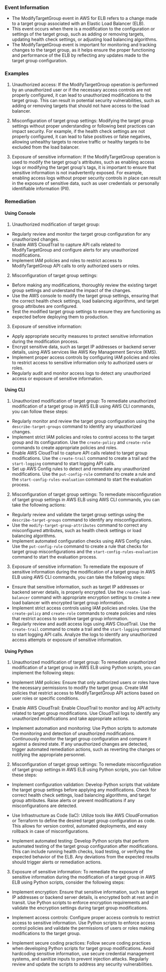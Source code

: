 
### Event Information

- The ModifyTargetGroup event in AWS for ELB refers to a change made to a target group associated with an Elastic Load Balancer (ELB).
- This event occurs when there is a modification to the configuration or settings of the target group, such as adding or removing targets, updating health check settings, or adjusting load balancing algorithms.
- The ModifyTargetGroup event is important for monitoring and tracking changes to the target group, as it helps ensure the proper functioning and performance of the ELB by reflecting any updates made to the target group configuration.


### Examples

1. Unauthorized access: If the ModifyTargetGroup operation is performed by an unauthorized user or if the necessary access controls are not properly configured, it can lead to unauthorized modifications to the target group. This can result in potential security vulnerabilities, such as adding or removing targets that should not have access to the load balancer.

2. Misconfiguration of target group settings: Modifying the target group settings without proper understanding or following best practices can impact security. For example, if the health check settings are not properly configured, it can lead to false positives or false negatives, allowing unhealthy targets to receive traffic or healthy targets to be excluded from the load balancer.

3. Exposure of sensitive information: If the ModifyTargetGroup operation is used to modify the target group's attributes, such as enabling access logs or modifying the target group's tags, it is important to ensure that sensitive information is not inadvertently exposed. For example, enabling access logs without proper security controls in place can result in the exposure of sensitive data, such as user credentials or personally identifiable information (PII).

### Remediation

#### Using Console

1. Unauthorized modification of target group:
- Regularly review and monitor the target group configuration for any unauthorized changes.
- Enable AWS CloudTrail to capture API calls related to ModifyTargetGroup and configure alerts for any unauthorized modifications.
- Implement IAM policies and roles to restrict access to ModifyTargetGroup API calls to only authorized users or roles.

2. Misconfiguration of target group settings:
- Before making any modifications, thoroughly review the existing target group settings and understand the impact of the changes.
- Use the AWS console to modify the target group settings, ensuring that the correct health check settings, load balancing algorithms, and target group attributes are configured.
- Test the modified target group settings to ensure they are functioning as expected before deploying them to production.

3. Exposure of sensitive information:
- Apply appropriate security measures to protect sensitive information during the modification process.
- Encrypt sensitive data, such as target IP addresses or backend server details, using AWS services like AWS Key Management Service (KMS).
- Implement proper access controls by configuring IAM policies and roles to restrict access to sensitive information only to authorized users or roles.
- Regularly audit and monitor access logs to detect any unauthorized access or exposure of sensitive information.

#### Using CLI

1. Unauthorized modification of target group: To remediate unauthorized modification of a target group in AWS ELB using AWS CLI commands, you can follow these steps:

- Regularly monitor and review the target group configuration using the `describe-target-groups` command to identify any unauthorized changes.
- Implement strict IAM policies and roles to control access to the target group and its configuration. Use the `create-policy` and `create-role` commands to create appropriate policies and roles.
- Enable AWS CloudTrail to capture API calls related to target group modifications. Use the `create-trail` command to create a trail and the `start-logging` command to start logging API calls.
- Set up AWS Config rules to detect and remediate any unauthorized modifications. Use the `put-config-rule` command to create a rule and the `start-config-rules-evaluation` command to start the evaluation process.

2. Misconfiguration of target group settings: To remediate misconfiguration of target group settings in AWS ELB using AWS CLI commands, you can take the following actions:

- Regularly review and validate the target group settings using the `describe-target-groups` command to identify any misconfigurations.
- Use the `modify-target-group-attributes` command to correct any misconfigured attributes, such as health check settings or load balancing algorithms.
- Implement automated configuration checks using AWS Config rules. Use the `put-config-rule` command to create a rule that checks for target group misconfigurations and the `start-config-rules-evaluation` command to start the evaluation process.

3. Exposure of sensitive information: To remediate the exposure of sensitive information during the modification of a target group in AWS ELB using AWS CLI commands, you can take the following steps:

- Ensure that sensitive information, such as target IP addresses or backend server details, is properly encrypted. Use the `create-load-balancer` command with appropriate encryption settings to create a new load balancer with encrypted target group information.
- Implement strict access controls using IAM policies and roles. Use the `create-policy` and `create-role` commands to create policies and roles that restrict access to sensitive target group information.
- Regularly review and audit access logs using AWS CloudTrail. Use the `create-trail` command to create a trail and the `start-logging` command to start logging API calls. Analyze the logs to identify any unauthorized access attempts or exposure of sensitive information.

#### Using Python

1. Unauthorized modification of target group:
To remediate unauthorized modification of a target group in AWS ELB using Python scripts, you can implement the following steps:

- Implement IAM policies: Ensure that only authorized users or roles have the necessary permissions to modify the target group. Create IAM policies that restrict access to ModifyTargetGroup API actions based on user roles or specific conditions.

- Enable AWS CloudTrail: Enable CloudTrail to monitor and log API activity related to target group modifications. Use CloudTrail logs to identify any unauthorized modifications and take appropriate actions.

- Implement automation and monitoring: Use Python scripts to automate the monitoring and detection of unauthorized modifications. Continuously monitor the target group configuration and compare it against a desired state. If any unauthorized changes are detected, trigger automated remediation actions, such as reverting the changes or notifying the appropriate personnel.

2. Misconfiguration of target group settings:
To remediate misconfiguration of target group settings in AWS ELB using Python scripts, you can follow these steps:

- Implement configuration validation: Develop Python scripts that validate the target group settings before applying any modifications. Check for correct health check settings, load balancing algorithms, and target group attributes. Raise alerts or prevent modifications if any misconfigurations are detected.

- Use Infrastructure as Code (IaC): Utilize tools like AWS CloudFormation or Terraform to define the desired target group configuration as code. This allows for version control, automated deployments, and easy rollback in case of misconfigurations.

- Implement automated testing: Develop Python scripts that perform automated testing of the target group configuration after modifications. This can include running health checks, load testing, or verifying the expected behavior of the ELB. Any deviations from the expected results should trigger alerts or remediation actions.

3. Exposure of sensitive information:
To remediate the exposure of sensitive information during the modification of a target group in AWS ELB using Python scripts, consider the following steps:

- Implement encryption: Ensure that sensitive information, such as target IP addresses or backend server details, is encrypted both at rest and in transit. Use Python scripts to enforce encryption requirements and validate the encryption settings during target group modifications.

- Implement access controls: Configure proper access controls to restrict access to sensitive information. Use Python scripts to enforce access control policies and validate the permissions of users or roles making modifications to the target group.

- Implement secure coding practices: Follow secure coding practices when developing Python scripts for target group modifications. Avoid hardcoding sensitive information, use secure credential management systems, and sanitize inputs to prevent injection attacks. Regularly review and update the scripts to address any security vulnerabilities.

